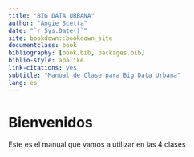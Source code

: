 ```yaml
--- 
title: "BIG DATA URBANA"
author: "Angie Scetta"
date: "`r Sys.Date()`"
site: bookdown::bookdown_site
documentclass: book
bibliography: [book.bib, packages.bib]
biblio-style: apalike
link-citations: yes
subtitle: "Manual de Clase para Big Data Urbana"
lang: es
---
```


# Bienvenidos {-}

Este es el manual que vamos a utilizar en las 4 clases